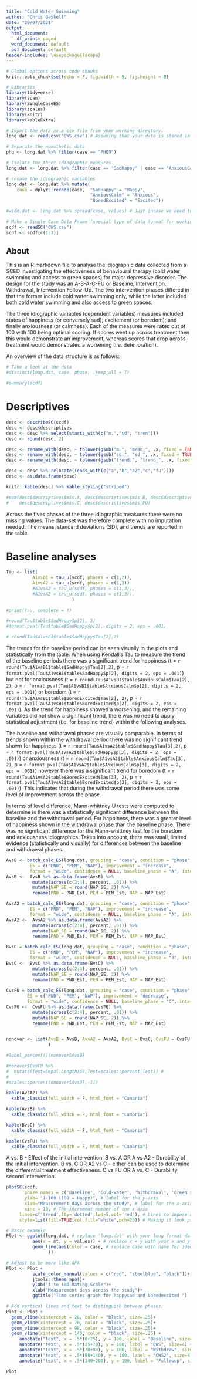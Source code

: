 ```yaml
---
title: "Cold Water Swimming"
author: "Chris Gaskell"
date: "29/07/2021"
output:
  html_document:
    df_print: paged
  word_document: default
  pdf_document: default
header-includes: \usepackage{lscape}
---
```


```r
# Global options across code chunks
knitr::opts_chunk$set(echo = F, fig.width = 9, fig.height = 8)

# Libraries
library(tidyverse)
library(scan)
library(SingleCaseES)
library(scales)
library(knitr)
library(kableExtra)
```

```r
# Import the data as a csv file from your working directory. 
long.dat <- read.csv("CWS.csv") # Assuming that your data is stored in long format.

# Separate the nomothetic data
phq <- long.dat %>% filter(case == "PHQ9")

# Isolate the three idiographic measures
long.dat <- long.dat %>% filter(case == "SadHappy" | case == "AnxiousCalm" | case == "BoredExcited")

# rename the idiographic variables
long.dat <- long.dat %>% mutate(
    case = dplyr::recode(case,  "SadHappy" = "Happy",
                                "AnxiousCalm" = "Anxious",
                                "BoredExcited" = "Excited"))

#wide.dat <- long.dat %>% spread(case, values) # Just incase we need to work in wide format.

# Make a Single Case Data Frame (special type of data format for working with data in the 'scan' package).
scdf <- readSC("CWS.csv")
scdf <- scdf[c(1:3)]
```

## About

This is an R markdown file to analyse the idiographic data collected from a SCED investigating the effectiveness of behavioural therapy (cold water swimming and access to green spaces) for major depressive disorder. The design for the study was an A-B-A-C-FU or Baseline, Intervention, Withdrawal, Intervention Follow-Up. The two intervention phases differed in that the former include cold water swimming only, while the latter included both cold water swimming and also access to green spaces. 

The three idiographic variables (dependent variables) measures included states of happiness (or conversely sad); excitement (or boredom); and finally anxiousness (or calmness). Each of the measures were rated out of 100 with 100 being optimal scoring. If scores went up across treatment then this would demonstrate an improvement, whereas scores that drop across treatment would demonstrated a worsening (i.e. deterioration).

An overview of the data structure is as follows: 
```r
# Take a look at the data
#distinct(long.dat, case, phase, .keep_all = T)
```

```r
#summary(scdf)
```

\newpage

# Descriptives

```r
desc <- describeSC(scdf)
desc <- desc$descriptives
desc <- desc %>% select(starts_with(c("m.","sd", "tren")))
desc <- round(desc, 2)

desc <- rename_with(desc, ~ tolower(gsub("m.", "mean_", .x, fixed = TRUE)))
desc <- rename_with(desc, ~ tolower(gsub("sd.", "sd_", .x, fixed = TRUE)))
desc <- rename_with(desc, ~ tolower(gsub("trend.", "trend_", .x, fixed = TRUE)))

desc <- desc %>% relocate((ends_with(c("a","b","a2","c","fu"))))
desc <- as.data.frame(desc)

knitr::kable(desc) %>% kable_styling("striped")

#sum(desc$descriptives$mis.A, desc$descriptives$mis.B, desc$descriptives$mis.A2,
#    desc$descriptives$mis.C, desc$descriptives$mis.FU)
```

Across the fives phases of the three idiographic measures there were no missing values.
The data-set was therefore complete with no imputation needed.
The means, standard deviations (SD), and trends are reported in the table.



\newpage

# Baseline analyses

```r
Tau <- list(
          A1vsB1 = tau_u(scdf, phases = c(1,2)),
          A1vsA2 = tau_u(scdf, phases = c(1,3))
          #A1vsA2 = tau_u(scdf, phases = c(1,3)),
          #A1vsA2 = tau_u(scdf, phases = c(1,3)),
                         )
          
#print(Tau, complete = T)

#round(Tau$table$SadHappy$p[2], 3)
#format.pval(Tau$table$SadHappy$p[2], digits = 2, eps = .001)

# round(Tau$A1vsB1$table$SadHappy$Tau[2],2)
```

The trends for the baseline period can be seen visually in the plots and statistically from the table.
When using Kendall's Tau to measure the trend of the baseline periods there was a significant trend for
happiness (t = `r round(Tau$A1vsB1$table$SadHappy$Tau[2],2)`, p = `r format.pval(Tau$A1vsB1$table$SadHappy$p[2], digits = 2, eps = .001)`) but not for
anxiousness (t = `r round(Tau$A1vsB1$table$AnxiousCalm$Tau[2], 2)`, p = `r format.pval(Tau$A1vsB1$table$AnxiousCalm$p[2], digits = 2, eps = .001)`) or
boredom (t = `r round(Tau$A1vsB1$table$BoredExcited$Tau[2], 2)`, p = `r format.pval(Tau$A1vsB1$table$BoredExcited$p[2], digits = 2, eps = .001)`).
As the trend for happiness showed a worsening, and the remaining variables did not show a significant trend, there was no need to apply statistical adjustment (i.e. for baseline trend) within the following analyses. 

The baseline and withdrawal phases are visually comparable. In terms of trends shown within the withdrawal period there was no significant trend shown for happiness (t = `r round(Tau$A1vsA2$table$SadHappy$Tau[3],2)`, p = `r format.pval(Tau$A1vsA2$table$SadHappy$p[3], digits = 2, eps = .001)`) or anxiousness (t = `r round(Tau$A1vsA2$table$AnxiousCalm$Tau[3], 2)`, p = `r format.pval(Tau$A1vsA2$table$AnxiousCalm$p[3], digits = 2, eps = .001)`)
however there was a significant trend for boredom (t = `r round(Tau$A1vsA2$table$BoredExcited$Tau[3], 2)`, p = `r format.pval(Tau$A1vsA2$table$BoredExcited$p[3], digits = 2, eps = .001)`). This indicates that during the withdrawal period there was some level of improvement across the phase.

In terms of level difference, Mann-whittney U tests were computed to determine is there was a statistically significant difference between the baseline and the withdrawal period. For happiness, there was a greater level of happiness shown in the withdrawal phase than the baseline phase. There was no significant difference for the Mann-whittney test for the boredom and anxiousness idiographics. Taken into account, there was small, limited evidence (statistically and visually) for differences between the baseline and withdrawal phases. 


```r
AvsB <- batch_calc_ES(long.dat, grouping = "case", condition = "phase", outcome = "values",
         ES = c("PND", "PEM", "NAP"), improvement = "increase",
         format = "wide", confidence = NULL, baseline_phase = "A", intervention_phase = "B")
AvsB <-  AvsB %>% as.data.frame(AvsB) %>% 
          mutate(across(c(2:4), percent, .01)) %>% 
          mutate(NAP_SE = round(NAP_SE, 2)) %>% 
          rename(PND = PND_Est, PEM = PEM_Est, NAP = NAP_Est)

AvsA2 = batch_calc_ES(long.dat, grouping = "case", condition = "phase", outcome = "values",
         ES = c("PND", "PEM", "NAP"), improvement = "increase",
         format = "wide", confidence = NULL, baseline_phase = "A", intervention_phase = "C")
AvsA2 <-  AvsA2 %>% as.data.frame(AvsA2) %>% 
          mutate(across(c(2:4), percent, .01)) %>% 
          mutate(NAP_SE = round(NAP_SE, 2)) %>% 
          rename(PND = PND_Est, PEM = PEM_Est, NAP = NAP_Est)

BvsC = batch_calc_ES(long.dat, grouping = "case", condition = "phase", outcome = "values",
         ES = c("PND", "PEM", "NAP"), improvement = "increase",
         format = "wide", confidence = NULL, baseline_phase = "B", intervention_phase = "C")
BvsC <-  BvsC %>% as.data.frame(BvsC) %>% 
          mutate(across(c(2:4), percent, .01)) %>% 
          mutate(NAP_SE = round(NAP_SE, 2)) %>% 
          rename(PND = PND_Est, PEM = PEM_Est, NAP = NAP_Est)
 
CvsFU = batch_calc_ES(long.dat, grouping = "case", condition = "phase", outcome = "values",
        ES = c("PND", "PEM", "NAP"), improvement = "decrease",
        format = "wide", confidence = NULL, baseline_phase = "C", intervention_phase = "FU")
CvsFU <-  CvsFU %>% as.data.frame(CvsFU) %>% 
          mutate(across(c(2:4), percent, .01)) %>% 
          mutate(NAP_SE = round(NAP_SE, 2)) %>% 
          rename(PND = PND_Est, PEM = PEM_Est, NAP = NAP_Est)                 
 

nonover <- list(AvsB = AvsB, AvsA2 = AvsA2, BvsC = BvsC, CvsFU = CvsFU
                )

#label_percent()(nonover$AvsB)

#nonover$CvsFU %>% 
#  mutate(Test=Sepal.Length/45,Test=scales::percent(Test)) #
#
#scales::percent(nonover$AvsB[,-1])

```


```r
kable(AvsA2) %>%
  kable_classic(full_width = F, html_font = "Cambria")

kable(AvsB) %>%
  kable_classic(full_width = F, html_font = "Cambria")

kable(BvsC) %>%
  kable_classic(full_width = F, html_font = "Cambria")

kable(CvsFU) %>%
  kable_classic(full_width = F, html_font = "Cambria")
```


A vs. B - Effect of the initial intervention.
B vs. A     OR    A vs A2 - Durability of the initial intervention.
B vs. C     OR    A2 vs C - either can be used to determine the differential treatment effectiveness.
C vs FU     OR    A vs. C - Durability second intervention.

\newpage

```r
plotSC(scdf,
       phase.names = c('Baseline', 'Cold-water', 'Withdrawal', 'Green spaces', 'Follow-up'),
       ylab= "1-100 (100 = Happy)", # label for the y-axis
       xlab="Measurement days across the study", # label for the x-axis
       xinc = 10, # The increment number of the x axis
     lines=c('trend',lty='dotted',lwd=5,col='red'), # Lines to impose and styling.
     style=list(fill=TRUE,col.fill="white",pch=20)) # Making it look pretty.
```

```r
# Basic example
Plot <- ggplot(long.dat, # replace 'long.dat' with your long format data frame.
          aes(x = mt, y = values)) + # replace x + y with your x and y variables.
          geom_line(aes(color = case, # replace case with name for ideographic measure column.
                )) 
```

```r
# Adjust to be more like APA
Plot <- Plot +
          scale_color_manual(values = c("red", "steelblue", "black"))+
          jtools::theme_apa()+
          ylab("1 to 100 Rating Scale")+
          xlab("Measurement days across the study")+
          ggtitle("Time series graph for happysad and boredexcited ")
```


```r
# Add vertical lines and text to distinguish between phases.
Plot <- Plot +
  geom_vline(xintercept = 28, color = "black", size=.25)+
  geom_vline(xintercept = 70, color = "black", size=.25)+
  geom_vline(xintercept = 98, color = "black", size=.25)+
  geom_vline(xintercept = 140, color = "black", size=.25) +
     annotate("text", x = .5*(0+25), y = 100, label = "Baseline", size=4) +
     annotate("text", x = .5*(25+70), y = 100, label = "CWS", size=4) +
     annotate("text", x = .5*(70+98), y = 100, label = "Withdraw", size=4) +
     annotate("text", x = .5*(98+140), y = 100, label = "CWS2", size=4) +
     annotate("text", x = .5*(140+200), y = 100, label = "Followup", size=4)
```



```r
Plot
```






